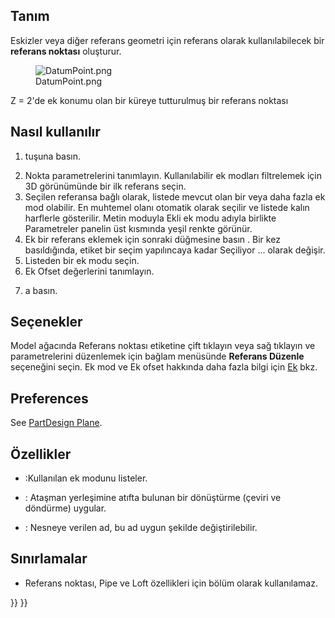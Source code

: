 <languages/>

{{Docnav
|[[PartDesign_Line|Create a datum line]]
|[[PartDesign_CoordinateSystem|Create a local coordinate system]]
|[[PartDesign_Workbench|PartDesign]]
|IconL=PartDesign_Line.svg‎
|IconR=PartDesign_CoordinateSystem.svg
|IconC=Workbench_PartDesign.svg
}}

<div class="mw-translate-fuzzy">
{{GuiCommand/tr
|Name=PartDesign Point
|Name/tr=Referans noktası oluştur
|Workbenches=[[PartDesign Workbench/tr|Parça tasarım]]
|MenuLocation=Parça tasarım→ Referans noktası oluştur
|Version=0.17
|SeeAlso=[[PartDesign Line/tr|Referans çizgisi oluştur]], [[PartDesign Plane/tr|Referans düzlemi oluştur]]
}}
</div>

<span id="Description"></span>
== Tanım ==

Eskizler veya diğer referans geometri için referans olarak kullanılabilecek bir '''referans noktası''' oluşturur.

[[File:DatumPoint.png]]
<div class="mw-translate-fuzzy">
Z = 2'de ek konumu olan bir küreye tutturulmuş bir referans noktası
</div>

<span id="Usage"></span>
<div class="mw-translate-fuzzy">
== Nasıl kullanılır ==
</div>

<div class="mw-translate-fuzzy">
#{{KEY|[[Image:PartDesign Point.png|24px]] '''Referans noktası oluştur'''}} tuşuna basın.
# Nokta parametrelerini tanımlayın. Kullanılabilir ek modları filtrelemek için 3D görünümünde bir ilk referans seçin.
#Seçilen referansa bağlı olarak, listede mevcut olan bir veya daha fazla ek mod olabilir. En muhtemel olanı otomatik olarak seçilir ve listede kalın harflerle gösterilir. Metin moduyla Ekli ek modu adıyla birlikte Parametreler panelin üst kısmında yeşil renkte görünür.
#Ek bir referans eklemek için sonraki {{KEY|Referans}} düğmesine basın . Bir kez basıldığında, etiket bir seçim yapılıncaya kadar Seçiliyor ... olarak değişir.
#Listeden bir ek modu seçin.
#Ek Ofset değerlerini tanımlayın.
#{{KEY|Tamam}} a basın.
</div>

<span id="Options"></span>
== Seçenekler ==

<div class="mw-translate-fuzzy">
Model ağacında Referans noktası etiketine çift tıklayın veya sağ tıklayın ve parametrelerini düzenlemek için bağlam menüsünde '''Referans Düzenle''' seçeneğini seçin. Ek mod ve Ek ofset hakkında daha fazla bilgi için [[Part EditAttachment/tr|Ek]] bkz.
</div>

==Preferences==

See [[PartDesign_Plane#Preferences|PartDesign Plane]].

<span id="Properties"></span>
== Özellikler ==

* {{PropertyData|MapMode}}:Kullanılan ek modunu listeler.
* {{PropertyData|Attachment Offset}}: Ataşman yerleşimine atıfta bulunan bir dönüştürme (çeviri ve döndürme) uygular.
* {{PropertyData|Label}}: Nesneye verilen ad, bu ad uygun şekilde değiştirilebilir.

<span id="Limitations"></span>
== Sınırlamalar ==

* Referans noktası, Pipe ve Loft özellikleri için bölüm olarak kullanılamaz.


{{Docnav
|[[PartDesign_Line|Create a datum line]]
|[[PartDesign_CoordinateSystem|Create a local coordinate system]]
|[[PartDesign_Workbench|PartDesign]]
|IconL=PartDesign_Line.svg‎
|IconR=PartDesign_CoordinateSystem.svg
|IconC=Workbench_PartDesign.svg
}}

{{PartDesign Tools navi{{#translation:}}}}
{{Userdocnavi{{#translation:}}}}
